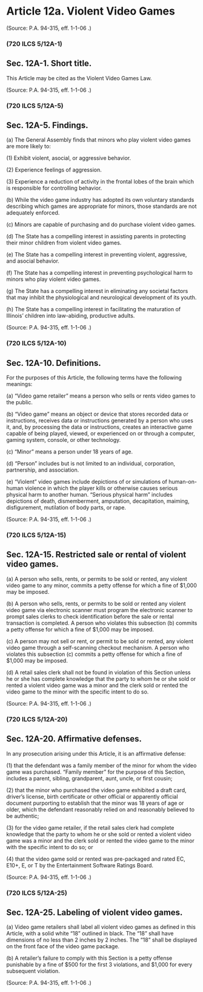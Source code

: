 # Article 12a. Violent Video Games {.unnumbered}

<p>(Source: P.A. 94-315, eff. 1-1-06 .)</p>### (720 ILCS 5/12A-1)
## Sec. 12A-1. Short title. 
<p>This Article may be cited as the Violent Video Games Law.</p><p>(Source: P.A. 94-315, eff. 1-1-06 .)</p>### (720 ILCS 5/12A-5)
## Sec. 12A-5. Findings.
<p class='subsection'>\(a) The General Assembly finds that minors who play violent video games are more likely to:</p><p class='paragraph'>\(1) Exhibit violent, asocial, or aggressive behavior.</p><p class='paragraph'>\(2) Experience feelings of aggression.</p><p class='paragraph'>\(3) Experience a reduction of activity in the frontal lobes of the brain which is responsible for controlling behavior.</p><p class='subsection'>\(b) While the video game industry has adopted its own voluntary standards describing which games are appropriate for minors, those standards are not adequately enforced.</p><p class='subsection'>\(c) Minors are capable of purchasing and do purchase violent video games.</p><p class='subsection'>\(d) The State has a compelling interest in assisting parents in protecting their minor children from violent video games.</p><p class='subsection'>\(e) The State has a compelling interest in preventing violent, aggressive, and asocial behavior.</p><p class='subsection'>\(f) The State has a compelling interest in preventing psychological harm to minors who play violent video games.</p><p class='subsection'>\(g) The State has a compelling interest in eliminating any societal factors that may inhibit the physiological and neurological development of its youth.</p><p class='subsection'>\(h) The State has a compelling interest in facilitating the maturation of Illinois' children into law-abiding, productive adults.</p><p>(Source: P.A. 94-315, eff. 1-1-06 .)</p>### (720 ILCS 5/12A-10)
## Sec. 12A-10. Definitions. 
<p>For the purposes of this Article, the following terms have the following meanings:</p><p class='subsection'>\(a) "Video game retailer" means a person who sells or rents video games to the public.</p><p class='subsection'>\(b) "Video game" means an object or device that stores recorded data or instructions, receives data or instructions generated by a person who uses it, and, by processing the data or instructions, creates an interactive game capable of being played, viewed, or experienced on or through a computer, gaming system, console, or other technology.</p><p class='subsection'>\(c) "Minor" means a person under 18 years of age.</p><p class='subsection'>\(d) "Person" includes but is not limited to an individual, corporation, partnership, and association.</p><p class='subsection'>\(e) "Violent" video games include depictions of or simulations of human-on-human violence in which the player kills or otherwise causes serious physical harm to another human. "Serious physical harm" includes depictions of death, dismemberment, amputation, decapitation, maiming, disfigurement, mutilation of body parts, or rape.</p><p>(Source: P.A. 94-315, eff. 1-1-06 .)</p>### (720 ILCS 5/12A-15)
## Sec. 12A-15. Restricted sale or rental of violent video games.
<p class='subsection'>\(a) A person who sells, rents, or permits to be sold or rented, any violent video game to any minor, commits a petty offense for which a fine of $1,000 may be imposed.</p><p class='subsection'>\(b) A person who sells, rents, or permits to be sold or rented any violent video game via electronic scanner must program the electronic scanner to prompt sales clerks to check identification before the sale or rental transaction is completed. A person who violates this subsection (b) commits a petty offense for which a fine of $1,000 may be imposed.</p><p class='subsection'>\(c) A person may not sell or rent, or permit to be sold or rented, any violent video game through a self-scanning checkout mechanism. A person who violates this subsection (c) commits a petty offense for which a fine of $1,000 may be imposed.</p><p class='subsection'>\(d) A retail sales clerk shall not be found in violation of this Section unless he or she has complete knowledge that the party to whom he or she sold or rented a violent video game was a minor and the clerk sold or rented the video game to the minor with the specific intent to do so.</p><p>(Source: P.A. 94-315, eff. 1-1-06 .)</p>### (720 ILCS 5/12A-20)
## Sec. 12A-20. Affirmative defenses.
<p>In any prosecution arising under this Article, it is an affirmative defense:</p><p class='paragraph'>\(1) that the defendant was a family member of the minor for whom the video game was purchased. "Family member" for the purpose of this Section, includes a parent, sibling, grandparent, aunt, uncle, or first cousin;</p><p class='paragraph'>\(2) that the minor who purchased the video game exhibited a draft card, driver's license, birth certificate or other official or apparently official document purporting to establish that the minor was 18 years of age or older, which the defendant reasonably relied on and reasonably believed to be authentic;</p><p class='paragraph'>\(3) for the video game retailer, if the retail sales clerk had complete knowledge that the party to whom he or she sold or rented a violent video game was a minor and the clerk sold or rented the video game to the minor with the specific intent to do so; or</p><p class='paragraph'>\(4) that the video game sold or rented was pre-packaged and rated EC, E10+, E, or T by the Entertainment Software Ratings Board.</p><p>(Source: P.A. 94-315, eff. 1-1-06 .)</p>### (720 ILCS 5/12A-25)
## Sec. 12A-25. Labeling of violent video games.
<p class='subsection'>\(a) Video game retailers shall label all violent video games as defined in this Article, with a solid white "18" outlined in black. The "18" shall have dimensions of no less than 2 inches by 2 inches. The "18" shall be displayed on the front face of the video game package.</p><p class='subsection'>\(b) A retailer's failure to comply with this Section is a petty offense punishable by a fine of $500 for the first 3 violations, and $1,000 for every subsequent violation.</p><p>(Source: P.A. 94-315, eff. 1-1-06 .)</p>